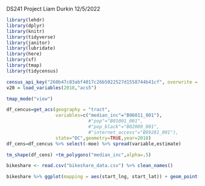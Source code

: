 DS241 Project
Liam Durkin
12/5/2022

```r
library(lehdr)
library(dplyr)
library(knitr)
library(tidyverse)
library(janitor)
library(lubridate)
library(here)
library(sf)
library(tmap)
library(tidycensus)
```


```r
census_api_key("260b47c83abf4017c26b5022527d1558744b41cf", overwrite = TRUE)
v20 = load_variables(2018,"acs5")

```

```r
tmap_mode("view")

df_cencus=get_acs(geography = "tract",
                  variables=c("median_inc"="B06011_001"),
                              #"pop"="B01001_001",
                              #"pop_black"="B02009_001",
                              #"internet_access"="B99281_001"),
                  state="DC",geometry=TRUE,year=2018) 
df_cens=df_cencus %>% select(-moe) %>% spread(variable,estimate) 

tm_shape(df_cens) +tm_polygons("median_inc",alpha=.5)
```

```r
bikeshare <- read.csv("bikeshare_data.csv") %>% clean_names()

bikeshare %>% ggplot(mapping = aes(start_lng, start_lat)) + geom_point()
```



